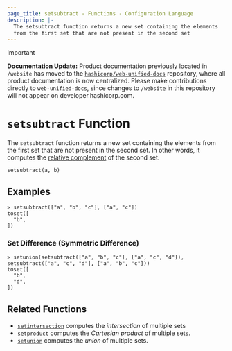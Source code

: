 ```yaml
---
page_title: setsubtract - Functions - Configuration Language
description: |-
  The setsubtract function returns a new set containing the elements
  from the first set that are not present in the second set
---
```


> [!IMPORTANT]  
> **Documentation Update:** Product documentation previously located in `/website` has moved to the [`hashicorp/web-unified-docs`](https://github.com/hashicorp/web-unified-docs) repository, where all product documentation is now centralized. Please make contributions directly to `web-unified-docs`, since changes to `/website` in this repository will not appear on developer.hashicorp.com.

# `setsubtract` Function

The `setsubtract` function returns a new set containing the elements from the first set that are not present in the second set. In other words, it computes the
[relative complement](https://en.wikipedia.org/wiki/Complement_\(set_theory\)#Relative_complement) of the second set.

```hcl
setsubtract(a, b)
```

## Examples

```
> setsubtract(["a", "b", "c"], ["a", "c"])
toset([
  "b",
])
```

### Set Difference (Symmetric Difference)

```
> setunion(setsubtract(["a", "b", "c"], ["a", "c", "d"]), setsubtract(["a", "c", "d"], ["a", "b", "c"]))
toset([
  "b",
  "d",
])
```

## Related Functions

* [`setintersection`](/terraform/language/functions/setintersection) computes the _intersection_ of multiple sets
* [`setproduct`](/terraform/language/functions/setproduct) computes the _Cartesian product_ of multiple
  sets.
* [`setunion`](/terraform/language/functions/setunion) computes the _union_ of
  multiple sets.
